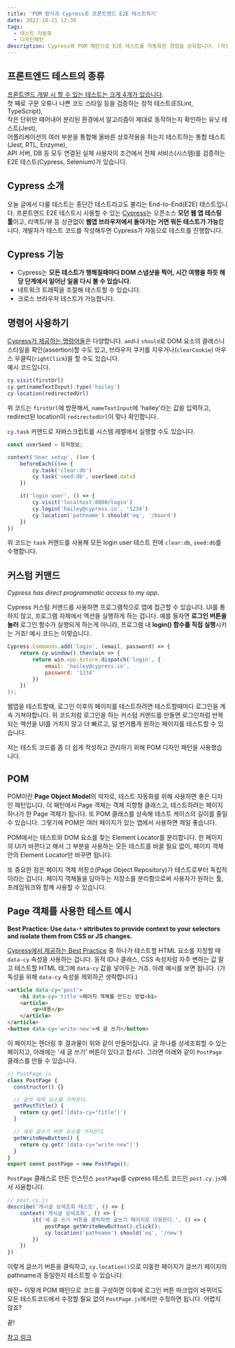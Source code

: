 ```yaml
---
title: 'POM 방식과 Cypress로 프론트엔드 E2E 테스트하기'
date: 2022-10-21 12:30
tags:
  - 테스트 자동화
  - 디자인패턴
description: Cypress와 POM 패턴으로 E2E 테스트를 자동화한 경험을 공유합니다. (작성중)
--- 
```


## 프론트엔드 테스트의 종류

[프론트엔드 개발 시 할 수 있는 테스트는 크게 4개가 있습니다](https://www.youtube.com/watch?v=pkYUcKWOqPs).  
첫 째로 구문 오류나 나쁜 코드 스타일 등을 검증하는 정적 테스트(ESLint, TypeScript),  
작은 단위만 떼어내어 분리된 환경에서 알고리즘이 제대로 동작하는지 확인하는 유닛 테스트(Jest),  
어플리케이션의 여러 부분을 통합해 올바른 상호작용을 하는지 테스트하는 통합 테스트(Jest, RTL, Enzyme),  
API 서버, DB 등 모두 연결된 실제 사용자의 조건에서 전체 서비스(시스템)를 검증하는 E2E 테스트(Cypress, Selenium)가 있습니다.

## Cypress 소개 

오늘 글에서 다룰 테스트는 종단간 테스트라고도 불리는 End-to-End(E2E) 테스트입니다.
프론트엔드 E2E 테스트시 사용할 수 있는 [Cypress](https://docs.cypress.io/)는 오픈소스 **모던 웹 앱 테스팅 툴**이고, 
리액트/뷰 등 상관없이 **웹앱 브라우저에서 돌아가는 거면 뭐든 테스트가 가능**합니다.
개발자가 테스트 코드를 작성해두면 Cypress가 자동으로 테스트를 진행합니다.

## Cypress 기능

- Cypress는 **모든 테스트가 행해질때마다 DOM 스냅샷을 찍어, 시간 여행을 하듯 해당 단계에서 일어난 일을 다시 볼 수 있습니다.**
- 네트워크 트래픽을 조절해 테스트할 수 있습니다.
- 크로스 브라우저 테스트가 가능합니다.

## 명령어 사용하기

[Cypress가 제공하는 명령어들](https://docs.cypress.io/api/commands/and)은 다양합니다.
`and`나 `should`로 DOM 요소의 클래스나 스타일을 확인(assertion)할 수도 있고, 브라우저 쿠키를 지우거나(`clearCookie`) 
마우스 우클릭(`rightClick`)을 할 수도 있습니다.  
예시 코드입니다.

```javascript
cy.visit(firstUrl)
cy.get(nameTextInput).type('hailey')
cy.location(redirectedUrl)
```

위 코드는 `firstUrl`에 방문해서, `nameTextInput`에 'hailey'라는 값을 입력하고,
redirect된 location이 `redirectedUrl`이 맞나 확인합니다.

`cy.task` 커맨드로 자바스크립트를 시스템 레벨에서 실행할 수도 있습니다.

```javascript
const userSeed = 유저정보;

context('User setup', ()=> {
	beforeEach(()=> {
		cy.task('clear:db')
		cy.task('seed:db', userSeed.data)
	})

	it('login user', () => {
		cy.visit('localhost:8080/login')
		cy.login('hailey@cypress.io', '1234')
		cy.location('pathname').should('eq', '/board')
	})
})
```

위 코드는 `task` 커맨드를 사용해 모든 login user 테스트 전에 `clear:db`, `seed:db`를 수행합니다.

## 커스텀 커맨드

*Cypress has direct programmatic access to my app*.

Cypress 커스텀 커맨드를 사용하면 프로그램적으로 앱에 접근할 수 있습니다. 
UI를 통하지 않고, 프로그램 자체에서 액션을 실행하게 하는 겁니다.
예를 들자면 **로그인 버튼을 눌러** 로그인 함수가 실행되게 하는게 아니라, 
프로그램 내 **login() 함수를 직접 실행**시키는 거죠!
예시 코드는 이렇습니다.

```javascript
Cypress.Commands.add('login', (email, password) => {
	return cy.window().then(win => {
		return win.app.$store.dispatch('login', {
			email: 'hailey@cypress.io',
			password: '1234'
		})
	})`
});
```

웹앱을 테스트할때, 로그인 이후의 페이지를 테스트하려면 테스트할때마다 로그인을 계속 거쳐야합니다.
위 코드처럼 로그인을 하는 커스텀 커맨드를 만들면 로그인처럼 반복되는 액션을 
UI를 거치지 않고 더 빠르고, 덜 번거롭게 원하는 페이지를 테스트할 수 있습니다.

저는 테스트 코드를 좀 더 쉽게 작성하고 관리하기 위해 POM 디자인 패턴을 사용했습니다.

## POM

POM이란 **Page Object Model**의 약자로, 테스트 자동화를 위해 사용하면 좋은 디자인 패턴입니다. 
이 패턴에서 Page 객체는 객체 지향형 클래스고, 테스트하려는 페이지 하나가 한 Page 객체가 됩니다. 
또 POM 클래스를 상속해 테스트 케이스의 길이를 줄일 수 있습니다.
그렇기에 POM은 여러 페이지가 있는 앱에서 사용하면 제일 좋습니다.

POM에서는 테스트와 DOM 요소를 찾는 Element Locator를 분리합니다. 
한 페이지의 UI가 바뀐다고 해서 그 부분을 사용하는 모든 테스트를 바꿀 필요 없이, 
페이지 객체 안의 Element Locator만 바꾸면 됩니다. 

또 중요한 점은 페이지 객체 저장소(Page Object Repository)가 테스트로부터 독립적이라는 겁니다. 
페이지 객체들을 담아두는 저장소를 분리함으로써 사용자가 원하는 툴, 프레임워크와 함께 사용할 수 있습니다.

## Page 객체를 사용한 테스트 예시

**Best Practice: Use `data-*` attributes to provide context 
to your selectors and isolate them from CSS or JS changes.**

[Cypress에서 제공하는 Best Practice](https://docs.cypress.io/guides/references/best-practices)
중 하나가 테스트할 HTML 요소를 지정할 때 `data-cy` 속성을 사용하는 겁니다.
동적 ID나 클래스, CSS 속성처럼 자주 변하는 값 말고 테스트할 HTML 태그에 `data-cy` 값을 넣어두는 거죠.
아래 예시를 보면 됩니다. (가독성을 위해 `data-cy` 속성을 제외하곤 생략합니다.)

```HTML
<article data-cy='post'>
	<h1 data-cy='title'>페이지 객체를 만드는 방법<h1>
	<article>
		<p>내용</p>
	</article>
</article>
<button data-cy='write-new'>새 글 쓰기</button>
```

이 페이지는 렌더링 후 결과물이 위와 같이 만들어집니다. 
글 하나를 상세조회할 수 있는 페이지고, 아래에는 '새 글 쓰기' 버튼이 있다고 합시다.
그러면 아래와 같이 `PostPage` 클래스를 만들 수 있습니다.

```javascript
// PostPage.js
class PostPage {
  constructor() {}

  // 글의 제목 요소를 가져온다.
  getPostTitle() {
	return cy.get('[data-cy="title"]')
  }

  // 새로 글쓰기 버튼 요소를 가져온다.
  getWriteNewButton() {
	return cy.get('[data-cy="write-new"]')
  }
}
export const postPage = new PostPage();
```

`PostPage` 클래스로 만든 인스턴스 `postPage`를 cypress 테스트 코드인 `post.cy.js`에서 사용합니다.

```javascript
// post.cy.js
describe('게시글 상세조회 테스트', () => {
	context('게시글 상세조회', () => {
		it('새 글 쓰기 버튼을 클릭하면 글쓰기 페이지로 이동한다.', () => {
			postPage.getWriteNewButton().click();
			cy.location('pathname').should('eq', '/new')
		})
	})
})
```

이렇게 글쓰기 버튼을 클릭하고, `cy.location()`으로 이동한 페이지가 
글쓰기 페이지의 pathname과 동일한지 테스트할 수 있습니다.

짜잔~ 이렇게 POM 패턴으로 코드를 구성하면 이후에 로그인 버튼 마크업이 바뀌어도
모든 테스트코드에서 수정할 필요 없이 `PostPage.js`에서만 수정하면 됩니다.
어렵지 않죠?

끝!

[참고 링크](https://medium.com/tech-tajawal/page-object-model-pom-design-pattern-f9588630800b)
